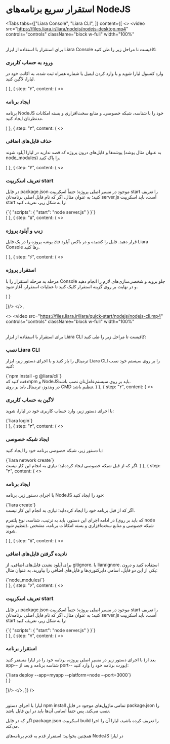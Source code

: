 

<Layout>
<Head>
<title>مستندات استقرار سریع برنامه‌های NodeJS - لیارا</title>
</Head>

# استقرار سریع برنامه‌های NodeJS

<Tabs 
  tabs={["Liara Console", "Liara CLI", ]} 
  content={[
  <>
  <video
  src="https://files.liara.ir/liara/nodejs/nodejs-desktop.mp4"
  controls="controls"
  className="block w-full"
  width="100%"
  ></video>
  <br />
  برای استقرار با استفاده از ابزار <Link className="text-[#2196f3] " href="/references/user-panel/about">Liara Console</Link> کافیست تا مراحل زیر را طی کنید:
  <Step  steps={[
{
  step: "۱",
  content: (
  <>
    <h3>ورود به حساب کاربری</h3>   
    <p>وارد <Link className="text-[#2196f3] " href="https://console.liara.ir">کنسول لیارا</Link> شوید و با وارد کردن ایمیل یا شماره همراه ثبت شده، به اکانت خود در لیارا، لاگین کنید.</p>
  </>
  )
  },
  {
  step: "۲",
  content: (
  <>
    <h3>ایجاد برنامه</h3>
    <p>برنامه NodeJS خود را با شناسه، <Link className="text-[#2196f3] " href="../details/private-network">شبکه خصوصی</Link>. و <Link className="text-[#2196f3] " href="../details/plans/about">منابع سخت‌افزاری و بسته امکانات</Link> مدنظرتان ایجاد کنید.</p>
  </>
  )
  },
  {
  step: "۳",
  content: (
  <>
    <h3>حذف فایل‌های اضافی</h3>
    <p>پوشه‌ها و فایل‌های درون پروژه که قصد ندارید در لیارا آپلود شوند (به عنوان مثال پوشه node_modules) را پاک کنید.</p>  
  </>
  )
  },
  {
  step: "۴",
  content: (
  <>
    <h3>تعریف اسکریپت start</h3>
    <p>در فایل <Important>package.json</Important> موجود در مسیر اصلی پروژه؛ حتماً اسکریپت <Important>start</Important> را تعریف کنید؛ به عنوان مثال، اگر که نام فایل اصلی برنامه‌تان <Important>server.js</Important> است، باید اسکریپت start را به شکل زیر، تعریف کنید:</p>
    <div className="h-2" />
    <div dir='ltr'>
    <Highlight className="json">
      {`{
  "scripts": {
    "start": "node server.js"
  }
}`}
    </Highlight>
    </div>
  </>
  )
  },
  {
  step: "۵",
  content: (
  <>
    <h3>زیپ و آپلود پروژه</h3>
    <p>پوشه پروژه را در یک فایل <Important>zip</Important> قرار دهید. فایل را کشیده و در باکس آپلود Liara Console رها کنید.</p>
  </>
  )
  },
  {
  step: "۶",
  content: (
  <>
    <h3>استقرار پروژه</h3>
    <p>مرحله به مرحله استقرار را با Console جلو بروید و شخصی‌سازی‌های لازم را انجام دهید و در نهایت بر روی گزینه استقرار کلیک کنید تا عملیات استقرار، آغاز شود. </p>
  </>
  )
  }

]}/>
  </>,

  <>
  <video
  src="https://files.liara.ir/liara/quick-start/nodejs/nodejs-cli.mp4"
  controls="controls"
  className="block w-full"
  width="100%"
  ></video>
  <br />
  برای استقرار با استفاده از ابزار <Link className="text-[#2196f3] " href="../../../references/liara-cli/about">Liara CLI</Link> کافیست تا مراحل زیر را طی کنید:
  <Step  steps={[
{
  step: "۱",
  content: (
  <>
    <h3>نصب Liara CLI</h3>
    <p>ترمینال را باز کنید و با اجرای دستور زیر، ابزار Liara CLI را بر روی سیستم خود نصب کنید:</p>
    <div dir='ltr'>
      <Highlight className="bash">
        {`npm install -g @liara/cli`}
      </Highlight>
    </div>
    <div className="h-2" />
    <Alert variant="info">دقت کنید که<Link className="text-[#2196f3] " href="https://nodejs.org">npm و NodeJS</Link>باید بر روی سیستم‌عامل‌تان نصب باشد.</Alert>
    <div className="h-2" />
    <Alert variant="warning">در ویندوز، ترمینال باید بر روی CMD تنظیم باشد.</Alert>
  </>
  )
  },
  {
  step: "۲",
  content: (
  <>
    <h3>لاگین به حساب کاربری</h3>
    <p>با اجرای دستور زیر، وارد حساب کاربری خود در لیارا، شوید:</p>
    <div dir='ltr'>
      <Highlight className="bash">
        {`liara login`}
      </Highlight>
    </div>
  </>
  )
  },
  {
  step: "۳",
  content: (
  <>
    <h3>ایجاد شبکه خصوصی</h3>
    <p>با دستور زیر، <Link className="text-[#2196f3] " href="../details/private-network">شبکه خصوصی</Link> برنامه خود را ایجاد کنید:</p>
    <div dir='ltr'>
      <Highlight className="bash">
        {`liara network create`}
      </Highlight>
    </div>
    <div className="h-2" />
    <Alert variant="info">اگر که از قبل شبکه خصوصی ایجاد کرده‌اید؛ نیازی به انجام این کار نیست.</Alert>
  </>
  )
  },
  {
  step: "۴",
  content: (
  <>
    <h3>ایجاد برنامه</h3>
    <p>با اجرای دستور زیر، برنامه NodeJS خود را ایجاد کنید:</p>
    <div dir='ltr'>
    <Highlight className="bash">
      {`liara create`}
    </Highlight>
    </div>
    <div className="h-2" />
    <Alert variant="info">اگر که از قبل برنامه خود را ایجاد کرده‌اید؛ نیازی به انجام این کار نیست.</Alert>
    <p>در ادامه اجرای این دستور، باید به ترتیب، شناسه، نوع پلتفرم (که باید بر روی node تنظیم شود)، شبکه خصوصی و <Link className="text-[#2196f3] " href="../details/plans/about">منابع سخت‌افزاری و بسته امکانات برنامه</Link>، مشخص شوند.</p>
  </>
  )
  },
  {
  step: "۵",
  content: (
  <>
    <h3>نادیده گرفتن فایل‌های اضافی</h3>
    <p>برای آپلود نشدن فایل‌های اضافی، از <Important>gitignore.</Important> یا <Important>liaraignore.</Important> استفاده کنید و درون یکی از این دو فایل، اسامی دایرکتوری‌ها و فایل‌های اضافی را بیاورید. به عنوان مثال:</p>
    <div dir='ltr'>
    <Highlight className="gitignore">
      {`node_modules/`}
    </Highlight>
    </div>
  </>
  )
  },
  {
  step: "۶",
  content: (
  <>
    <h3>تعریف اسکریپت start</h3>
    <p>در فایل <Important>package.json</Important> موجود در مسیر اصلی پروژه؛ حتماً اسکریپت <Important>start</Important> را تعریف کنید؛ به عنوان مثال، اگر که نام فایل اصلی برنامه‌تان <Important>server.js</Important> است، باید اسکریپت start را به شکل زیر، تعریف کنید:</p>
    <div className="h-2" />
    <div dir='ltr'>
    <Highlight className="json">
      {`{
  "scripts": {
    "start": "node server.js"
  }
}`}
    </Highlight>
    </div>
  </>
  )
  },
  {
  step: "۷",
  content: (
  <>
    <h3>استقرار برنامه</h3>
    <p>با اجرای دستور زیر در مسیر اصلی پروژه، برنامه خود را  در لیارا مستقر کنید (بعد از <Important>app--</Important> شناسه برنامه و بعد از <Important>port--</Important> پورت برنامه خود را وارد کنید):</p>
    <div className="h-2" />
    <div dir='ltr'>
    <Highlight className="bash">
      {`liara deploy --app=myapp --platform=node --port=3000`}
    </Highlight>
    </div>
  </>
  )
  }

]}/>
  </>,
]} 
/>

<br/>   
<Alert variant="info">لیارا با اجرای دستور <Important>npm install</Important> تمامی ماژول‌های موجود در فایل <Important>package.json</Important> را نصب می‌کند. پس حتماً اسامی آن‌ها باید در این فایل باشد.</Alert>
<div className="h-1" />

<Alert variant="info">اگر که در فایل <Important>package.json</Important> اسکریپت <Important>build</Important> را تعریف کرده باشید، لیارا آن را اجرا می‌کند.</Alert>
<div className="h-1" />

<Alert variant="success">همچنین بخوانید: <Link className="text-[#2196f3] " href="./how-tos/create-app">استقرار قدم به قدم برنامه‌های NodeJS در لیارا</Link></Alert>
</Layout>